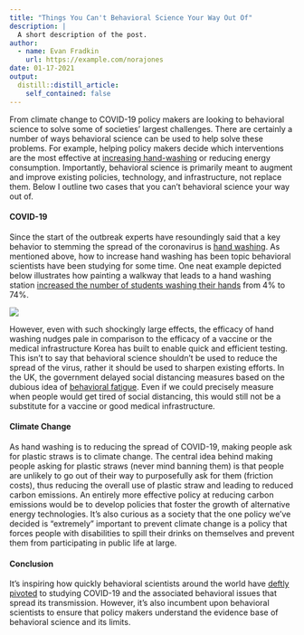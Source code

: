 ```yaml
---
title: "Things You Can't Behavioral Science Your Way Out Of"
description: |
  A short description of the post.
author:
  - name: Evan Fradkin
    url: https://example.com/norajones
date: 01-17-2021
output:
  distill::distill_article:
    self_contained: false
---
```


From climate change to COVID-19 policy makers are looking to behavioral science to solve some of societies’ largest challenges. There are certainly a number of ways behavioral science can be used to help solve these problems. For example, helping policy makers decide which interventions are the most effective at [increasing hand-washing](https://docs.google.com/document/d/1pkO9kEgDqD07UP93zBZbZz5354rSYWVJy_mH_i7D7TM/edit) or reducing energy consumption. Importantly, behavioral science is primarily meant to augment and improve existing policies, technology, and infrastructure, not replace them. Below I outline two cases that you can’t  behavioral science your way out of. 

#### COVID-19

Since the start of the outbreak experts have resoundingly said that a key behavior to stemming the spread of the coronavirus is [hand washing](https://www.cdc.gov/coronavirus/2019-ncov/prepare/prevention.html). As mentioned above, how to increase hand washing has been topic behavioral scientists have been studying for some time. One neat example depicted below illustrates how painting a walkway that leads to a hand washing station [increased the number of students washing their hands](https://www.mdpi.com/1660-4601/13/1/129) from 4% to 74%. 

![](/post/2020-03-21-things-you-can-t-behavioral-science-your-way-out-of_files/nudge_handwashing.png)

However, even with such shockingly large effects, the efficacy of hand washing nudges pale in comparison to the efficacy of a vaccine or the medical infrastructure Korea has built to enable quick and efficient testing. This isn’t to say that behavioral science shouldn’t be used to reduce the spread of the virus, rather it should be used to sharpen existing efforts. In the UK, the government delayed social distancing measures based on the dubious idea of [behavioral fatigue](https://www.theguardian.com/commentisfree/2020/mar/16/social-distancing-coronavirus-stay-home-government). Even if we could precisely measure when people would get tired of social distancing, this would still not be a substitute for a vaccine or good medical infrastructure.

#### Climate Change

As hand washing is to reducing the spread of COVID-19, making people ask for plastic straws is to climate change. The central idea behind making people asking for plastic straws (never mind banning them) is that people are unlikely to go out of their way to purposefully ask for them (friction costs), thus reducing the overall use of plastic straw and leading to reduced carbon emissions. An entirely more effective policy at reducing carbon emissions would be to develop policies that foster the growth of alternative energy technologies. It’s also curious as a society that the one policy we’ve decided is “extremely” important to prevent climate change is a policy that forces people with disabilities to spill their drinks on themselves and prevent them from participating in public life at large. 

#### Conclusion 

It's inspiring how quickly behavioral scientists around the world have [deftly pivoted](https://www.scientificamerican.com/article/near-real-time-studies-look-for-behavioral-measures-vital-to-stopping-coronavirus/) to studying COVID-19 and the associated behavioral issues that spread its transmission. However, it’s also incumbent upon behavioral scientists to ensure that policy makers understand the evidence base of behavioral science and its limits. 
